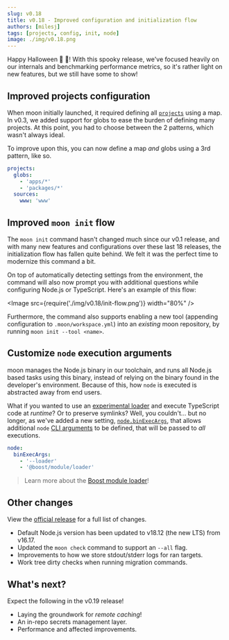 ```yaml
---
slug: v0.18
title: v0.18 - Improved configuration and initialization flow
authors: [milesj]
tags: [projects, config, init, node]
image: ./img/v0.18.png
---
```



Happy Halloween 🎃 👻! With this spooky release, we've focused heavily on our internals and
benchmarking performance metrics, so it's rather light on new features, but we still have some to
show!

<!--truncate-->

## Improved projects configuration

When moon initially launched, it required defining all
[`projects`](../docs/config/workspace#projects) using a map. In v0.3, we added support for globs to
ease the burden of defining many projects. At this point, you had to choose between the 2 patterns,
which wasn't always ideal.

To improve upon this, you can now define a map _and_ globs using a 3rd pattern, like so.

```yaml title=".moon/workspace.yml"
projects:
  globs:
    - 'apps/*'
    - 'packages/*'
  sources:
    www: 'www'
```

## Improved `moon init` flow

The `moon init` command hasn't changed much since our v0.1 release, and with many new features and
configurations over these last 18 releases, the initialization flow has fallen quite behind. We felt
it was the perfect time to modernize this command a bit.

On top of automatically detecting settings from the environment, the command will also now prompt
you with additional questions while configuring Node.js or TypeScript. Here's an example of this
flow:

<Image src={require('./img/v0.18/init-flow.png')} width="80%" />

Furthermore, the command also supports enabling a new tool (appending configuration to
`.moon/workspace.yml`) into an _existing_ moon repository, by running `moon init --tool <name>`.

## Customize `node` execution arguments

moon manages the Node.js binary in our toolchain, and runs all Node.js based tasks using this
binary, instead of relying on the binary found in the developer's environment. Because of this, how
`node` is executed is abstracted away from end users.

What if you wanted to use an [experimental loader](https://nodejs.org/api/esm.html#loaders) and
execute TypeScript code at _runtime_? Or to preserve symlinks? Well, you couldn't... but no longer,
as we've added a new setting, [`node.binExecArgs`](../docs/config/workspace#binexecargs), that
allows additional `node` [CLI arguments](https://nodejs.org/api/cli.html#options) to be defined,
that will be passed to _all_ executions.

```yaml title=".moon/workspace.yml" {2-4}
node:
  binExecArgs:
    - '--loader'
    - '@boost/module/loader'
```

> Learn more about the
> [Boost module loader](https://boostlib.dev/docs/module#ecmascript-module-loaders)!

## Other changes

View the
[official release](https://github.com/moonrepo/moon/releases/tag/%40moonrepo%2Fcli%400.18.0) for a
full list of changes.

- Default Node.js version has been updated to v18.12 (the new LTS) from v16.17.
- Updated the `moon check` command to support an `--all` flag.
- Improvements to how we store stdout/stderr logs for ran targets.
- Work tree dirty checks when running migration commands.

## What's next?

Expect the following in the v0.19 release!

- Laying the groundwork for _remote caching_!
- An in-repo secrets management layer.
- Performance and affected improvements.
